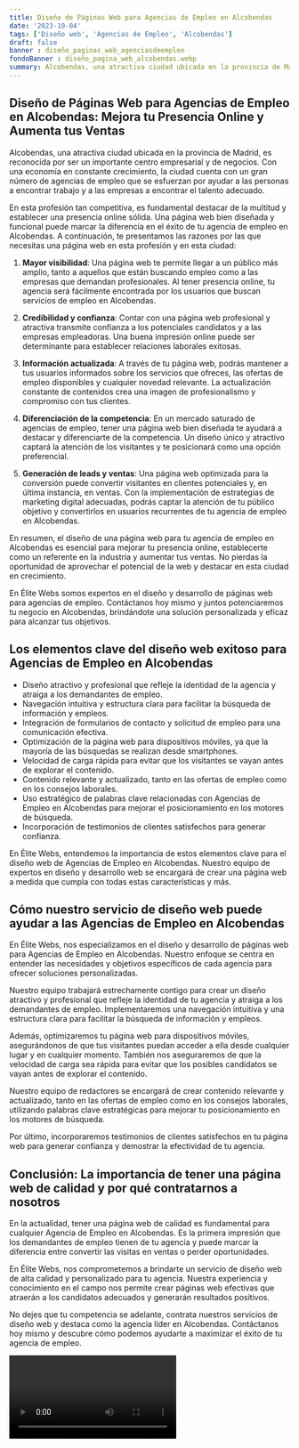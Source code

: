 ```yaml
---
title: Diseño de Páginas Web para Agencias de Empleo en Alcobendas
date: '2023-10-04'
tags: ['Diseño web', 'Agencias de Empleo', 'Alcobendas']
draft: false
banner : diseño_paginas_web_agenciasdeempleo
fondoBanner : diseño_pagina_web_alcobendas.webp
summary: Alcobendas, una atractiva ciudad ubicada en la provincia de Madrid, es reconocida por ser un importante centro empresarial y de negocios. Con una economía en constante crecimiento, la ciudad cuenta con un gran número de agencias de empleo que se esfuerzan por ayudar a las personas a encontrar trabajo y a las empresas a encontrar el talento adecuado.
---
```


## Diseño de Páginas Web para Agencias de Empleo en Alcobendas: Mejora tu Presencia Online y Aumenta tus Ventas

Alcobendas, una atractiva ciudad ubicada en la provincia de Madrid, es reconocida por ser un importante centro empresarial y de negocios. Con una economía en constante crecimiento, la ciudad cuenta con un gran número de agencias de empleo que se esfuerzan por ayudar a las personas a encontrar trabajo y a las empresas a encontrar el talento adecuado.

En esta profesión tan competitiva, es fundamental destacar de la multitud y establecer una presencia online sólida. Una página web bien diseñada y funcional puede marcar la diferencia en el éxito de tu agencia de empleo en Alcobendas. A continuación, te presentamos las razones por las que necesitas una página web en esta profesión y en esta ciudad:

1. **Mayor visibilidad**: Una página web te permite llegar a un público más amplio, tanto a aquellos que están buscando empleo como a las empresas que demandan profesionales. Al tener presencia online, tu agencia será fácilmente encontrada por los usuarios que buscan servicios de empleo en Alcobendas.

2. **Credibilidad y confianza**: Contar con una página web profesional y atractiva transmite confianza a los potenciales candidatos y a las empresas empleadoras. Una buena impresión online puede ser determinante para establecer relaciones laborales exitosas.

3. **Información actualizada**: A través de tu página web, podrás mantener a tus usuarios informados sobre los servicios que ofreces, las ofertas de empleo disponibles y cualquier novedad relevante. La actualización constante de contenidos crea una imagen de profesionalismo y compromiso con tus clientes.

4. **Diferenciación de la competencia**: En un mercado saturado de agencias de empleo, tener una página web bien diseñada te ayudará a destacar y diferenciarte de la competencia. Un diseño único y atractivo captará la atención de los visitantes y te posicionará como una opción preferencial.

5. **Generación de leads y ventas**: Una página web optimizada para la conversión puede convertir visitantes en clientes potenciales y, en última instancia, en ventas. Con la implementación de estrategias de marketing digital adecuadas, podrás captar la atención de tu público objetivo y convertirlos en usuarios recurrentes de tu agencia de empleo en Alcobendas.

En resumen, el diseño de una página web para tu agencia de empleo en Alcobendas es esencial para mejorar tu presencia online, establecerte como un referente en la industria y aumentar tus ventas. No pierdas la oportunidad de aprovechar el potencial de la web y destacar en esta ciudad en crecimiento.

En Élite Webs somos expertos en el diseño y desarrollo de páginas web para agencias de empleo. Contáctanos hoy mismo y juntos potenciaremos tu negocio en Alcobendas, brindándote una solución personalizada y eficaz para alcanzar tus objetivos.

<GifSeo />

<Cta />

## Los elementos clave del diseño web exitoso para Agencias de Empleo en Alcobendas

- Diseño atractivo y profesional que refleje la identidad de la agencia y atraiga a los demandantes de empleo.
- Navegación intuitiva y estructura clara para facilitar la búsqueda de información y empleos.
- Integración de formularios de contacto y solicitud de empleo para una comunicación efectiva.
- Optimización de la página web para dispositivos móviles, ya que la mayoría de las búsquedas se realizan desde smartphones.
- Velocidad de carga rápida para evitar que los visitantes se vayan antes de explorar el contenido.
- Contenido relevante y actualizado, tanto en las ofertas de empleo como en los consejos laborales.
- Uso estratégico de palabras clave relacionadas con Agencias de Empleo en Alcobendas para mejorar el posicionamiento en los motores de búsqueda.
- Incorporación de testimonios de clientes satisfechos para generar confianza.

En Élite Webs, entendemos la importancia de estos elementos clave para el diseño web de Agencias de Empleo en Alcobendas. Nuestro equipo de expertos en diseño y desarrollo web se encargará de crear una página web a medida que cumpla con todas estas características y más.

## Cómo nuestro servicio de diseño web puede ayudar a las Agencias de Empleo en Alcobendas

En Élite Webs, nos especializamos en el diseño y desarrollo de páginas web para Agencias de Empleo en Alcobendas. Nuestro enfoque se centra en entender las necesidades y objetivos específicos de cada agencia para ofrecer soluciones personalizadas.

Nuestro equipo trabajará estrechamente contigo para crear un diseño atractivo y profesional que refleje la identidad de tu agencia y atraiga a los demandantes de empleo. Implementaremos una navegación intuitiva y una estructura clara para facilitar la búsqueda de información y empleos.

Además, optimizaremos tu página web para dispositivos móviles, asegurándonos de que tus visitantes puedan acceder a ella desde cualquier lugar y en cualquier momento. También nos aseguraremos de que la velocidad de carga sea rápida para evitar que los posibles candidatos se vayan antes de explorar el contenido.

Nuestro equipo de redactores se encargará de crear contenido relevante y actualizado, tanto en las ofertas de empleo como en los consejos laborales, utilizando palabras clave estratégicas para mejorar tu posicionamiento en los motores de búsqueda.

Por último, incorporaremos testimonios de clientes satisfechos en tu página web para generar confianza y demostrar la efectividad de tu agencia.

## Conclusión: La importancia de tener una página web de calidad y por qué contratarnos a nosotros

En la actualidad, tener una página web de calidad es fundamental para cualquier Agencia de Empleo en Alcobendas. Es la primera impresión que los demandantes de empleo tienen de tu agencia y puede marcar la diferencia entre convertir las visitas en ventas o perder oportunidades.

En Élite Webs, nos comprometemos a brindarte un servicio de diseño web de alta calidad y personalizado para tu agencia. Nuestra experiencia y conocimiento en el campo nos permite crear páginas web efectivas que atraerán a los candidatos adecuados y generarán resultados positivos.

No dejes que tu competencia se adelante, contrata nuestros servicios de diseño web y destaca como la agencia líder en Alcobendas. Contáctanos hoy mismo y descubre cómo podemos ayudarte a maximizar el éxito de tu agencia de empleo.

<Video />

<CtaBot job='Agencias de Empleo' city='Alcobendas'/>

<Gmaps query='Alcobendas+españa+maps' />
